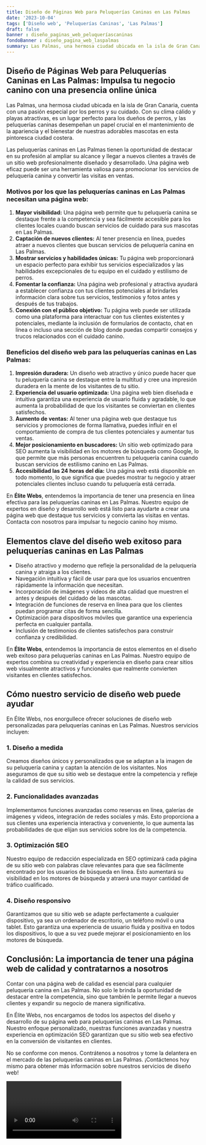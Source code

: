 ```yaml
---
title: Diseño de Páginas Web para Peluquerías Caninas en Las Palmas
date: '2023-10-04'
tags: ['Diseño web', 'Peluquerías Caninas', 'Las Palmas']
draft: false
banner : diseño_paginas_web_peluqueríascaninas
fondoBanner : diseño_pagina_web_laspalmas
summary: Las Palmas, una hermosa ciudad ubicada en la isla de Gran Canaria, cuenta con una pasión especial por los perros y su cuidado. Con su clima cálido y playas atractivas, es un lugar perfecto para los dueños de perros, y las peluquerías caninas desempeñan un papel crucial en el mantenimiento de la apariencia y el bienestar de nuestras adorables mascotas en esta pintoresca ciudad costera.
---
```


## Diseño de Páginas Web para Peluquerías Caninas en Las Palmas: Impulsa tu negocio canino con una presencia online única 

Las Palmas, una hermosa ciudad ubicada en la isla de Gran Canaria, cuenta con una pasión especial por los perros y su cuidado. Con su clima cálido y playas atractivas, es un lugar perfecto para los dueños de perros, y las peluquerías caninas desempeñan un papel crucial en el mantenimiento de la apariencia y el bienestar de nuestras adorables mascotas en esta pintoresca ciudad costera.

Las peluquerías caninas en Las Palmas tienen la oportunidad de destacar en su profesión al ampliar su alcance y llegar a nuevos clientes a través de un sitio web profesionalmente diseñado y desarrollado. Una página web eficaz puede ser una herramienta valiosa para promocionar los servicios de peluquería canina y convertir las visitas en ventas.

### Motivos por los que las peluquerías caninas en Las Palmas necesitan una página web:

1. **Mayor visibilidad:** Una página web permite que tu peluquería canina se destaque frente a la competencia y sea fácilmente accesible para los clientes locales cuando buscan servicios de cuidado para sus mascotas en Las Palmas.
2. **Captación de nuevos clientes:** Al tener presencia en línea, puedes atraer a nuevos clientes que buscan servicios de peluquería canina en Las Palmas. 
3. **Mostrar servicios y habilidades únicas:** Tu página web proporcionará un espacio perfecto para exhibir tus servicios especializados y las habilidades excepcionales de tu equipo en el cuidado y estilismo de perros.
4. **Fomentar la confianza:** Una página web profesional y atractiva ayudará a establecer confianza con tus clientes potenciales al brindarles información clara sobre tus servicios, testimonios y fotos antes y después de tus trabajos.
5. **Conexión con el público objetivo:** Tu página web puede ser utilizada como una plataforma para interactuar con tus clientes existentes y potenciales, mediante la inclusión de formularios de contacto, chat en línea o incluso una sección de blog donde puedas compartir consejos y trucos relacionados con el cuidado canino.

### Beneficios del diseño web para las peluquerías caninas en Las Palmas:

1. **Impresión duradera:** Un diseño web atractivo y único puede hacer que tu peluquería canina se destaque entre la multitud y cree una impresión duradera en la mente de los visitantes de tu sitio. 
2. **Experiencia del usuario optimizada:** Una página web bien diseñada e intuitiva garantiza una experiencia de usuario fluida y agradable, lo que aumenta la probabilidad de que los visitantes se conviertan en clientes satisfechos.
3. **Aumento de ventas:** Al tener una página web que destaque tus servicios y promociones de forma llamativa, puedes influir en el comportamiento de compra de tus clientes potenciales y aumentar tus ventas.
4. **Mejor posicionamiento en buscadores:** Un sitio web optimizado para SEO aumenta la visibilidad en los motores de búsqueda como Google, lo que permite que más personas encuentren tu peluquería canina cuando buscan servicios de estilismo canino en Las Palmas.
5. **Accesibilidad las 24 horas del día:** Una página web está disponible en todo momento, lo que significa que puedes mostrar tu negocio y atraer potenciales clientes incluso cuando tu peluquería está cerrada.

En **Élite Webs**, entendemos la importancia de tener una presencia en línea efectiva para las peluquerías caninas en Las Palmas. Nuestro equipo de expertos en diseño y desarrollo web está listo para ayudarte a crear una página web que destaque tus servicios y convierta las visitas en ventas. Contacta con nosotros para impulsar tu negocio canino hoy mismo.

<GifSeo />

<Cta />

## Elementos clave del diseño web exitoso para peluquerías caninas en Las Palmas

- Diseño atractivo y moderno que refleje la personalidad de la peluquería canina y atraiga a los clientes.
- Navegación intuitiva y fácil de usar para que los usuarios encuentren rápidamente la información que necesitan.
- Incorporación de imágenes y videos de alta calidad que muestren el antes y después del cuidado de las mascotas.
- Integración de funciones de reserva en línea para que los clientes puedan programar citas de forma sencilla.
- Optimización para dispositivos móviles que garantice una experiencia perfecta en cualquier pantalla.
- Inclusión de testimonios de clientes satisfechos para construir confianza y credibilidad.

En **Élite Webs**, entendemos la importancia de estos elementos en el diseño web exitoso para peluquerías caninas en Las Palmas. Nuestro equipo de expertos combina su creatividad y experiencia en diseño para crear sitios web visualmente atractivos y funcionales que realmente convierten visitantes en clientes satisfechos.

## Cómo nuestro servicio de diseño web puede ayudar

En Élite Webs, nos enorgullece ofrecer soluciones de diseño web personalizadas para peluquerías caninas en Las Palmas. Nuestros servicios incluyen:

### 1. Diseño a medida
Creamos diseños únicos y personalizados que se adaptan a la imagen de su peluquería canina y captan la atención de los visitantes. Nos aseguramos de que su sitio web se destaque entre la competencia y refleje la calidad de sus servicios.

### 2. Funcionalidades avanzadas
Implementamos funciones avanzadas como reservas en línea, galerías de imágenes y videos, integración de redes sociales y más. Esto proporciona a sus clientes una experiencia interactiva y conveniente, lo que aumenta las probabilidades de que elijan sus servicios sobre los de la competencia.

### 3. Optimización SEO
Nuestro equipo de redacción especializada en SEO optimizará cada página de su sitio web con palabras clave relevantes para que sea fácilmente encontrado por los usuarios de búsqueda en línea. Esto aumentará su visibilidad en los motores de búsqueda y atraerá una mayor cantidad de tráfico cualificado.

### 4. Diseño responsivo
Garantizamos que su sitio web se adapte perfectamente a cualquier dispositivo, ya sea un ordenador de escritorio, un teléfono móvil o una tablet. Esto garantiza una experiencia de usuario fluida y positiva en todos los dispositivos, lo que a su vez puede mejorar el posicionamiento en los motores de búsqueda.

## Conclusión: La importancia de tener una página web de calidad y contratarnos a nosotros

Contar con una página web de calidad es esencial para cualquier peluquería canina en Las Palmas. No solo le brinda la oportunidad de destacar entre la competencia, sino que también le permite llegar a nuevos clientes y expandir su negocio de manera significativa.

En Élite Webs, nos encargamos de todos los aspectos del diseño y desarrollo de su página web para peluquerías caninas en Las Palmas. Nuestro enfoque personalizado, nuestras funciones avanzadas y nuestra experiencia en optimización SEO garantizan que su sitio web sea efectivo en la conversión de visitantes en clientes.

No se conforme con menos. Contrátenos a nosotros y tome la delantera en el mercado de las peluquerías caninas en Las Palmas. ¡Contáctenos hoy mismo para obtener más información sobre nuestros servicios de diseño web!

<Video />

<CtaBot job='Peluquerías Caninas' city='Las Palmas'/>

<Gmaps query='Las Palmas+españa+maps' />